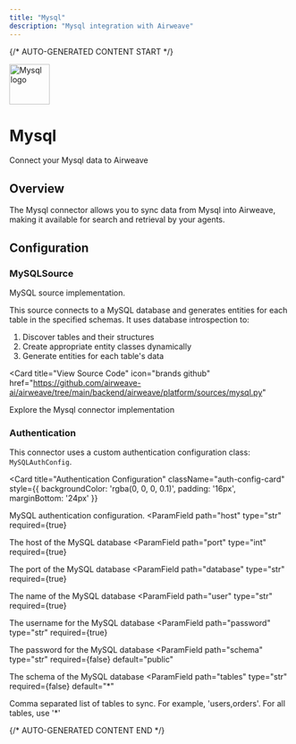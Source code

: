 ```yaml
---
title: "Mysql"
description: "Mysql integration with Airweave"
---
```


{/* AUTO-GENERATED CONTENT START */}



<div className="connector-header">
  <img src="icon.svg" alt="Mysql logo" width="72" height="72" className="connector-icon" />
  <div className="connector-info">
    <h1>Mysql</h1>
    <p>Connect your Mysql data to Airweave</p>
  </div>
</div>

## Overview

The Mysql connector allows you to sync data from Mysql into Airweave, making it available for search and retrieval by your agents.

## Configuration


### MySQLSource

MySQL source implementation.

This source connects to a MySQL database and generates entities for each table
in the specified schemas. It uses database introspection to:
1. Discover tables and their structures
2. Create appropriate entity classes dynamically
3. Generate entities for each table's data


<Card
  title="View Source Code"
  icon="brands github"
  href="https://github.com/airweave-ai/airweave/tree/main/backend/airweave/platform/sources/mysql.py"
>
  Explore the Mysql connector implementation
</Card>

### Authentication

This connector uses a custom authentication configuration class: `MySQLAuthConfig`.

<Card
  title="Authentication Configuration"
  className="auth-config-card"
  style={{ backgroundColor: 'rgba(0, 0, 0, 0.1)', padding: '16px', marginBottom: '24px' }}
>

MySQL authentication configuration.
<ParamField
  path="host"
  type="str"
  required={true}
>
  The host of the MySQL database
</ParamField>
<ParamField
  path="port"
  type="int"
  required={true}
>
  The port of the MySQL database
</ParamField>
<ParamField
  path="database"
  type="str"
  required={true}
>
  The name of the MySQL database
</ParamField>
<ParamField
  path="user"
  type="str"
  required={true}
>
  The username for the MySQL database
</ParamField>
<ParamField
  path="password"
  type="str"
  required={true}
>
  The password for the MySQL database
</ParamField>
<ParamField
  path="schema"
  type="str"
  required={false}
  default="public"
>
  The schema of the MySQL database
</ParamField>
<ParamField
  path="tables"
  type="str"
  required={false}
  default="*"
>
  Comma separated list of tables to sync. For example, 'users,orders'. For all tables, use '*'
</ParamField>
</Card>





{/* AUTO-GENERATED CONTENT END */}
